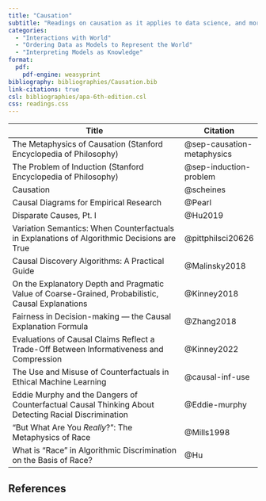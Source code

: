 ```yaml
---
title: "Causation"
subtitle: "Readings on causation as it applies to data science, and more specifically data science ethics. A primary focus of these readings is causal inference and socially sensitive attributes (e.g., race and gender)."
categories:
  - "Interactions with World"
  - "Ordering Data as Models to Represent the World"
  - "Interpreting Models as Knowledge"
format:
  pdf:
    pdf-engine: weasyprint
bibliography: bibliographies/Causation.bib
link-citations: true
csl: bibliographies/apa-6th-edition.csl
css: readings.css
---
```


| Title                                                                                                | Citation                   |
|------------------------------------------------------------------------------------------------------|----------------------------|
| The Metaphysics of Causation (Stanford Encyclopedia of Philosophy)                                   | @sep-causation-metaphysics |
| The Problem of Induction (Stanford Encyclopedia of Philosophy)                                       | @sep-induction-problem     |
| Causation                                                                                            | @scheines                  |
| Causal Diagrams for Empirical Research                                                               | @Pearl                     |
| Disparate Causes, Pt. I                                                                              | @Hu2019                    |
| Variation Semantics: When Counterfactuals in Explanations of Algorithmic Decisions are True          | @pittphilsci20626          |
| Causal Discovery Algorithms: A Practical Guide                                                       | @Malinsky2018              |
| On the Explanatory Depth and Pragmatic Value of Coarse-Grained, Probabilistic, Causal Explanations   | @Kinney2018                |
| Fairness in Decision-making --- the Causal Explanation Formula                                       | @Zhang2018                 |
| Evaluations of Causal Claims Reflect a Trade-Off Between Informativeness and Compression             | @Kinney2022                |
| The Use and Misuse of Counterfactuals in Ethical Machine Learning                                    | @causal-inf-use            |
| Eddie Murphy and the Dangers of Counterfactual Causal Thinking About Detecting Racial Discrimination | @Eddie-murphy              |
| "But What Are You *Really*?": The Metaphysics of Race                                                | @Mills1998                 |
| What is "Race" in Algorithmic Discrimination on the Basis of Race?                                   | @Hu                        |

## References

::: {#refs}
:::
